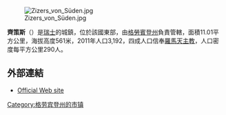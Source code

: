 [[Image:Zizers_von_Süden.jpg|right]]

'''齊策斯'''（{{lang-de|Zizers}}）是[[瑞士|瑞士]]的城鎮，位於該國東部，由[[格勞賓登州|格勞賓登州]]負責管轄，面積11.01平方公里，海拔高度561米，2011年人口3,192，四成人口信奉[[羅馬天主教|羅馬天主教]]，人口密度每平方公里290人。

==外部連結==
*[https://web.archive.org/web/20190617110742/https://zizers.ch/ Official Web site]

{{Switzerland-geo-stub}}
[[Category:格劳宾登州的市镇|Category:格劳宾登州的市镇]]